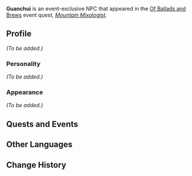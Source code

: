 {{Meta
<!-- Remove this template after adding the missing info -->
|missing_NPC_profile  = yes
|missing_NPC_idle     = yes
}}
{{Character Infobox
|type             = Event NPC
|image            = NPC Guanchui.png
|realname         = <!-- Optional, if different from in-game name -->
|deceased         = <!-- Past (for deceased prior to events of the game) or free response -->
|region           = Liyue
|location         = <!-- Where the character appears, if different from Region -->
|affiliation      = 
|title            = Chef

|ancestry         = <!-- Clan/family -->
|father           = 
|mother           = 
|spouse           = 
|sibling          = 
|child            = 
|relative         = 

|voiceEN          = 
|voiceCN          = 
|voiceJP          = 
|dialoguereward   = 
}}
'''Guanchui''' is an event-exclusive NPC that appeared in the [[Of Ballads and Brews]] event quest, ''[[Mountain Mixologist]]''.
<!--
==Location==
{{subst:#tag:gallery|
NPC Location {{subst:PAGENAME}}.png{{subst:!}}{{subst:PAGENAME}}'s location
NPC Location {{subst:PAGENAME}} Context.png{{subst:!}}Additional context
|captionalign=center
}}
-->
==Profile==
<!--Detailed story/lore information goes here.-->
''(To be added.)''

===Personality===
''(To be added.)''

===Appearance===
<!--Keep appearance section short and concise. Limit to 2 paragraphs with 3-4 sentences each.-->
''(To be added.)''

==Quests and Events==
{{Quests and Events}}
<!--
==Idle Quotes==
{{Dialogue start}}
: {{DIcon|Idle}} {{Tx}}
:: {{A|VO {{subst:PAGENAME}} 01.ogg}} "{{Tx}}"
{{Dialogue end}}

==Dialogue==
{{Dialogue start}}
:'''{{subst:PAGENAME}}:'''
:{{DIcon}}
{{Dialogue end}}

==Event Dialogue==
===Event Name===
{{Dialogue start}}
:'''{{subst:PAGENAME}}:'''
{{Dialogue end}}

==Trivia==
* 
-->
==Other Languages==
{{Other Languages
|default_hidden = 1
|en      = Guanchui
|zhs     = 关垂
|zhs_rm  = Guānchuí
|zht     = 關垂
|zht_rm  = Guānchuí
|ja      = 関垂
|ja_rm   = Kansui{{Assumed}}
|ko      = 관수
|ko_rm   = Gwansu
|es      = Guanchui
|fr      = Guanchui
|ru      = Гуань Чуй
|th      = Guanchui
|vi      = Guanchui
|de      = Guanchui
|id      = Guanchui
|pt      = Guanchui
}}

==Change History==
{{Change History|3.1}}
<!--
==References==
{{Reflist}}
-->